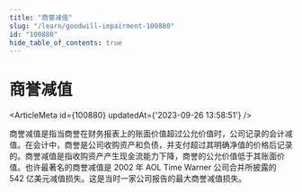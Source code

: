 ```yaml
---
title: "商誉减值"
slug: "/learn/goodwill-impairment-100880"
id: "100880"
hide_table_of_contents: true
---
```



# 商誉减值

<ArticleMeta id={100880} updatedAt={'2023-09-26 13:58:51'} />
<div className='border-solid border-b border-t-0 my-4 border-[var(--ifm-color-gray-300)]' />

商誉减值是指当商誉在财务报表上的账面价值超过公允价值时，公司记录的会计减值。在会计中，商誉是公司收购资产和负债，并支付超过其明确净值的价格后记录的。商誉减值是指收购资产产生现金流能力下降，商誉的公允价值低于其账面价值。也许最著名的商誉减值是 2002 年 AOL Time Warner 公司合并所披露的 542 亿美元减值损失。这是当时一家公司报告的最大商誉减值损失。
